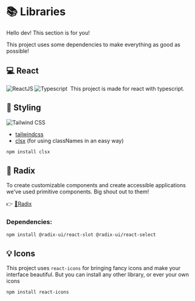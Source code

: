 
<Meta title="Libraries" />

# 📚 Libraries

Hello dev! This section is for you!

This project uses some dependencies to make everything as good as possible!

## 💻 React 
<img class="inline-block" src="https://img.shields.io/badge/React-20232A?style=for-the-badge&logo=react&logoColor=61DAFB" alt="ReactJS"/> <img class="inline-block" src="https://img.shields.io/badge/TypeScript-007ACC?style=for-the-badge&logo=typescript&logoColor=white" alt="Typescript" />
<img class="inline-block" src="" alt="" />
This project is made for react with typescript.

## 🎨 Styling
<img class="inline-block" src="https://img.shields.io/badge/Tailwind_CSS-38B2AC?style=for-the-badge&logo=tailwind-css&logoColor=white" alt="Tailwind CSS" />

- [tailwindcss](https://tailwindcss.com/docs/installation)
- [clsx](https://www.npmjs.com/package/clsx) (for using classNames in an easy way)

```bash
npm install clsx

```

## 🧰 Radix

To create customizable components and create accessible applications we've used primitive components. Big shout out to them!

👉 [🔗Radix](https://www.radix-ui.com/) 

### Dependencies:

```bash
npm install @radix-ui/react-slot @radix-ui/react-select

```

## 💡 Icons

This project uses ```react-icons``` for bringing fancy icons and make your interface beautiful. But you can install any other library, or ever your own icons

```bash
npm install react-icons

```
